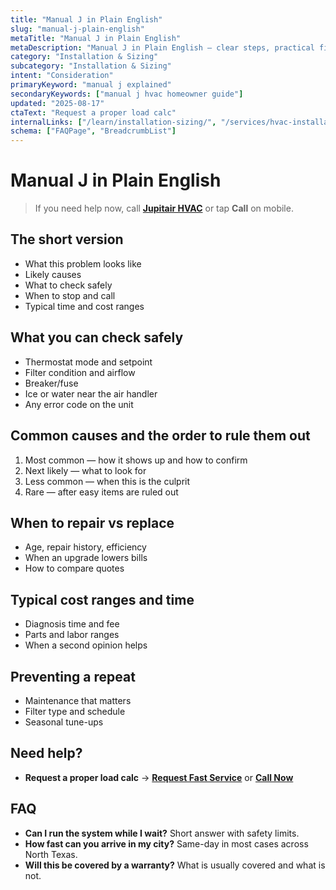```yaml
---
title: "Manual J in Plain English"
slug: "manual-j-plain-english"
metaTitle: "Manual J in Plain English"
metaDescription: "Manual J in Plain English — clear steps, practical fixes, and when to call a pro in North Texas."
category: "Installation & Sizing"
subcategory: "Installation & Sizing"
intent: "Consideration"
primaryKeyword: "manual j explained"
secondaryKeywords: ["manual j hvac homeowner guide"]
updated: "2025-08-17"
ctaText: "Request a proper load calc"
internalLinks: ["/learn/installation-sizing/", "/services/hvac-installation/"]
schema: ["FAQPage", "BreadcrumbList"]
---
```

# Manual J in Plain English

> If you need help now, call **[Jupitair HVAC](/contact)** or tap **Call** on mobile.

## The short version
- What this problem looks like
- Likely causes
- What to check safely
- When to stop and call
- Typical time and cost ranges

## What you can check safely
- Thermostat mode and setpoint
- Filter condition and airflow
- Breaker/fuse
- Ice or water near the air handler
- Any error code on the unit

## Common causes and the order to rule them out
1. Most common — how it shows up and how to confirm
2. Next likely — what to look for
3. Less common — when this is the culprit
4. Rare — after easy items are ruled out

## When to repair vs replace
- Age, repair history, efficiency
- When an upgrade lowers bills
- How to compare quotes

## Typical cost ranges and time
- Diagnosis time and fee
- Parts and labor ranges
- When a second opinion helps

## Preventing a repeat
- Maintenance that matters
- Filter type and schedule
- Seasonal tune-ups

## Need help?
- **Request a proper load calc** → **[Request Fast Service](/contact)** or **[Call Now](tel:+1-XXX-XXX-XXXX)**

## FAQ
- **Can I run the system while I wait?** Short answer with safety limits.
- **How fast can you arrive in my city?** Same-day in most cases across North Texas.
- **Will this be covered by a warranty?** What is usually covered and what is not.
